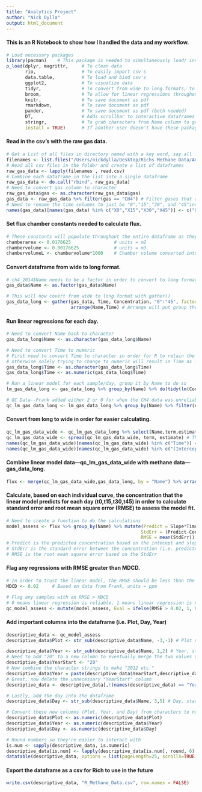 ```yaml
---
title: "Analytics Project"
author: "Nick Dylla"
output: html_document
---
```

#### This is an R Notebook to show how I handled the data and my workflow.
```r
# Load necessary packages
library(pacman)    # This package is needed to simultaneously load/ install the following packages
p_load(dplyr, magrittr,     # To clean data
       rio,                 # To easily import csv's
       data.table,          # To load and bind csv's
       ggplot2,             # To visualize data
       tidyr,               # To convert from wide to long formats, to "tidy" data
       broom,               # To allow for linear regressions throughout the data
       knitr,               # To save document as pdf
       rmarkdown,           # To save document as pdf
       pander,              # To save document as pdf (both needed)
       DT,                  # Adds scrollbar to interactive dataframes
       stringr,             # To grab characters from Name column to get Plot, Day, and Year info
       install = TRUE)      # If another user doesn't have these packages, this will autom-install them
```
#### Read in the csv's with the raw gas data.
```r
# Get a List of all files in directory named with a key word, say all `.csv` files
filenames <- list.files("/Users/nickdylla/Desktop/Richs Methane Data/Analytics Data", pattern="*.csv", full.names=TRUE)
# Read all csv files in the folder and create a list of dataframes
raw_gas_data <- lapply(filenames , read.csv)
# Combine each dataframe in the list into a single dataframe
raw_gas_data <- do.call("rbind", raw_gas_data)
# Need to convert gas column to character
raw_gas_data$gas <- as.character(raw_gas_data$gas)
gas_data <- raw_gas_data %>% filter(gas == "CH4") # Filter gases that are only methane "ch4"
# Need to rename the time columns to just be "0","15","30", and "45"instead of "X0", "X15" etc.
names(gas_data)[names(gas_data) %in% c("X0","X15","X30","X45")] <- c("0","15","30","45")
```

#### Set flux chamber constants needed to calculate flux.
```r
# These constants will populate throughout the entire dataframe as they are the same for all CH4 samples
chamberarea <- 0.0176625                # units = m2
chambervolume <- 0.00176625             # units = m3
chambervolumeL <- chambervolume*1000    # Chamber volume converted into L, units = L
```
#### Convert dataframe from wide to long format.
```r
# ch4_2014$Name needs to be a factor in order to convert to long format
gas_data$Name <- as.factor(gas_data$Name)

# This will now covert from wide to long format with gather()
gas_data_long <- gather(gas_data, Time, Concentration, "0":"45", factor_key = TRUE) %>% 
                        arrange(Name,Time) # Arrange will put group them by Name and then Time
```
#### Run linear regressions for each day.
```r
# Need to convert Name back to character
gas_data_long$Name <- as.character(gas_data_long$Name)

# Need to convert Time to numeric
# First need to convert Time to character in order for R to retain the actual values
# otherwise solely trying to change to numeric will result in Time as 1,2,3,4
gas_data_long$Time <- as.character(gas_data_long$Time)
gas_data_long$Time <- as.numeric(gas_data_long$Time)

# Run a linear model for each sample/day, group it by Name to do so
lm_gas_data_long <- gas_data_long %>% group_by(Name) %>% do(tidy(lm(Concentration~Time, data=.)))

# QC Data--Frank added either 2 or 0 for when the CH4 data was unreliable due to the GC, filter those samples out
qc_lm_gas_data_long <- lm_gas_data_long %>% group_by(Name) %>% filter(estimate != 0 & estimate != 2)

```
#### Convert from long to wide in order for easier calculating.
```r
qc_lm_gas_data_wide <- qc_lm_gas_data_long %>% select(Name,term,estimate) # Select only the necessary columns
qc_lm_gas_data_wide <- spread(qc_lm_gas_data_wide, term, estimate) # This is what will convert long to wide
names(qc_lm_gas_data_wide)[names(qc_lm_gas_data_wide) %in% c("Time")] <- "Slope" # Time Column is Slope from model, just renaming it for clarity
names(qc_lm_gas_data_wide)[names(qc_lm_gas_data_wide) %in% c("(Intercept)")] <- "Intercept"
```
#### Combine linear model data---qc_lm_gas_data_wide with methane data---gas_data_long.
```r
flux <- merge(qc_lm_gas_data_wide,gas_data_long, by = "Name") %>% arrange(Name,Time)
```
#### Calculate, based on each individual curve, the concentration that the linear model predicts for each day (t0,t15,t30,t45) in order to calculate standard error and root mean square error (RMSE) to assess the model fit.
```r
# Need to create a function to do the calculations
model_assess <- flux %>% group_by(Name) %>% mutate(Predict = Slope*Time + Intercept,
                                                  StdErr = (Predict-Concentration)**2,
                                                  RMSE = mean(StdErr))
# Predict is the predicted concentration based on the intecept and slope from the linear model
# StdErr is the standard error between the concentration (i.e. predicted [t0] minus actual [t0])
# RMSE is the root mean square error based on the StdErr
```
#### Flag any regressions with RMSE greater than MDCD.
```r
# In order to trust the linear model, the RMSE should be less than the MDCD (minimum detectable concentration difference)
MDCD <- 0.02     # Based on data from Frank, units = ppm

# Flag any samples with an RMSE > MDCD
# 0 means linear regression is reliable, 1 means linear regression is not reliable
qc_model_assess <- mutate(model_assess, Eval = ifelse(RMSE > 0.02, 1, 0))
```
#### Add important columns into the dataframe (i.e. Plot, Day, Year)
```r
descriptive_data <- qc_model_assess
descriptive_data$Plot <- str_sub(descriptive_data$Name, -3,-1) # Plot numbers, start 3 (-3) from right end on last character (-1)

descriptive_data$Year <- str_sub(descriptive_data$Name, 1,2) # Year, start at 1 end at the second character
# Need to add "20" to a new column to eventually merge the two values to make "2012, 2013 etc."
descriptive_data$YearStart <- "20"
# Now combine the character strings to make "2012 etc."
descriptive_data$Year = paste(descriptive_data$YearStart,descriptive_data$Year, sep = "")
# Great, now delete the unnecessary "YearStart" column
descriptive_data <- descriptive_data[,!(names(descriptive_data) == "YearStart")]

# Lastly, add the day into the dataframe
descriptive_data$Day <- str_sub(descriptive_data$Name, 3,5) # Day, start at 3 end at 5

# Convert these new columns (Plot, Year, and Day) from characters to numeric
descriptive_data$Plot <- as.numeric(descriptive_data$Plot)
descriptive_data$Year <- as.numeric(descriptive_data$Year)
descriptive_data$Day <- as.numeric(descriptive_data$Day)

# Round numbers so they're easier to interact with
is.num <- sapply(descriptive_data, is.numeric)
descriptive_data[is.num] <- lapply(descriptive_data[is.num], round, 6)
datatable(descriptive_data, options = list(pageLength=25, scrollX=TRUE, autoWidth = TRUE),                              filter = 'top', class = 'cell-border stripe')
```

#### Export the dataframe as a csv for Rich to use in the future
```r
write.csv(descriptive_data, "R_Methane_Data.csv", row.names = FALSE)
```